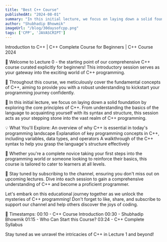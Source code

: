 ```yaml
---
title: "Best C++ Course"
publishedAt: "2024-08-01"
summary: "In this initial lecture, we focus on laying down a solid foundation by exploring the core principles of C++. From understanding the basics of the language to acquainting yourself with its syntax and structure, this session acts as your stepping stone into the vast realm of C++ programming"
author: "Shubhadip Bhowmik"
imageUrl: "/blog/30daysofcpp.png"
tags: ['CPP', 'JAVASCRIPT']
---
```



Introduction to C++ | C++ Complete Course for Beginners | C++ Course 2024

👋 Welcome to Lecture 0 - the starting point of our comprehensive C++ course curated explicitly for beginners! This introductory session serves as your gateway into the exciting world of C++ programming. 

🌟 Throughout this course, we meticulously cover the fundamental concepts of C++, aiming to provide you with a robust understanding to kickstart your programming journey confidently.

📘 In this initial lecture, we focus on laying down a solid foundation by exploring the core principles of C++. From understanding the basics of the language to acquainting yourself with its syntax and structure, this session acts as your stepping stone into the vast realm of C++ programming.

💡 What You'll Explore:
An overview of why C++ is essential in today's programming landscape
Explanation of key programming concepts in C++, including variables, data types, and operators
A walkthrough of the C++ syntax to help you grasp the language's structure effectively

🚀 Whether you're a complete novice taking your first steps into the programming world or someone looking to reinforce their basics, this course is tailored to cater to learners at all levels.

🔔 Stay tuned by subscribing to the channel, ensuring you don't miss out on upcoming lectures. Dive into each session to gain a comprehensive understanding of C++ and become a proficient programmer.

Let's embark on this educational journey together as we unlock the mysteries of C++ programming! Don't forget to like, share, and subscribe to support our channel and help others discover the joys of coding.

🌟 Timestamps:
00:10 - C++ Course Introduction
00:30 - Shubhadip Bhowmik
01:15 - Who Can Start this Course?
03:24 - C++ Complete Syllabus

Stay tuned as we unravel the intricacies of C++ in Lecture 1 and beyond!